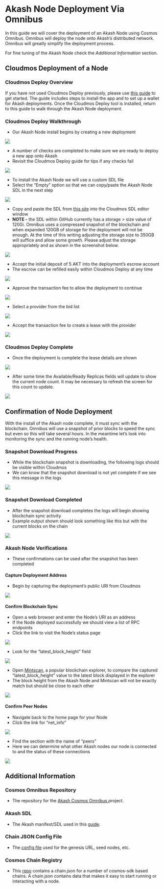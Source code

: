 # Akash Node Deployment Via Omnibus

In this guide we will cover the deployment of an Akash Node using Cosmos Omnibus. Omnibus will deploy the node onto Akash’s distributed network. Omnibus will greatly simplify the deployment process.

For fine tuning of the Akash Node check the _Additional Information_ section.

## Cloudmos Deployment of a Node

### Cloudmos Deploy Overview

If you have not used Cloudmos Deploy previously, please use [this guide](https://docs.akash.network/guides/deploy) to get started. The guide includes steps to install the app and to set up a wallet for Akash deployments. Once the Cloudmos Deploy tool is installed, return to this guide to walk through the Akash Node deployment.

### Cloudmos Deploy Walkthrough

* Our Akash Node install begins by creating a new deployment

![](../.gitbook/assets/deploymentsHomeScreen.png)

* A number of checks are completed to make sure we are ready to deploy a new app onto Akash
* Revisit the Cloudmos Deploy guide for tips if any checks fail

![](<../.gitbook/assets/akashlyticsBaseVerify (1).png>)

* To install the Akash Node we will use a custom SDL file
* Select the “Empty” option so that we can copy/paste the Akash Node SDL in the next step

![](<../.gitbook/assets/manifestSelectInitial (1).png>)

* Copy and paste the SDL from [this site](https://github.com/ovrclk/cosmos-omnibus/blob/master/akash/deploy.yml) into the Cloudmos SDL editor window
* **NOTE -** the SDL within GitHub currently has a storage > size value of 120Gi. Omnibus uses a compressed snapshot of the blockchain and when expanded 120GB of storage for the deployment will not be enough. At the time of this writing adjusting the storage size to 350GB will suffice and allow some growth. Please adjust the storage appropriately and as shown in the screenshot below.

![](../.gitbook/assets/sdlWithStorageAdjustment.png)

* Accept the initial deposit of 5 AKT into the deployment’s escrow account
* The escrow can be refilled easily within Cloudmos Deploy at any time

![](<../.gitbook/assets/acceptDeposit (1) (1) (1) (2).png>)

* Approve the transaction fee to allow the deployment to continue

![](../.gitbook/assets/transactionFeeDeployAccept.png)

* Select a provider from the bid list

![](<../.gitbook/assets/bidSelect (1).png>)

* Accept the transaction fee to create a lease with the provider

![](<../.gitbook/assets/bidTransactionFee (1).png>)

### Cloudmos Deploy Complete

* Once the deployment is complete the lease details are shown

![](../.gitbook/assets/deploymentComplete.png)

* After some time the Available/Ready Replicas fields will update to show the current node count. It may be necessary to refresh the screen for this count to update.

![](<../.gitbook/assets/deploymentCounts (1).png>)

## Confirmation of Node Deployment

With the install of the Akash node complete, it must sync with the blockchain. Omnibus will use a snapshot of prior blocks to speed the sync but even so this will take several hours. In the meantime let’s look into monitoring the sync and the running node’s health.

### Snapshot Download Progress

* While the blockchain snapshot is downloading, the following logs should be visible within Cloudmos
* We can know that the snapshot download is not yet complete if we see this message in the logs

![](../.gitbook/assets/snapshotDownloading.png)

### Snapshot Download Completed

* After the snapshot download completes the logs will begin showing blockchain sync activity
* Example output shown should look something like this but with the current blocks on the chain

![](../.gitbook/assets/snapshotDownloadComplete.png)

### Akash Node Verifications

* These confirmations can be used after the snapshot has been completed

#### Capture Deployment Address

* Begin by capturing the deployment’s public URI from Cloudmos

![](../.gitbook/assets/nodeUIR.png)

#### Confirm Blockchain Sync

* Open a web browser and enter the Node’s URI as an address
* If the Node deployed successfully we should view a list of RPC endpoints
* Click the link to visit the Node’s status page

![](<../.gitbook/assets/rpcStatusLink (1) (1) (1) (2) (2).png>)

* Look for the “latest\_block\_height” field

![](../.gitbook/assets/rpcStatusVerification.png)

* Open [Mintscan](https://www.mintscan.io/akash), a popular blockchain explorer, to compare the captured “latest\_block\_height” value to the latest block displayed in the explorer
* The block height from the Akash Node and Mintscan will not be exactly match but should be close to each other

![](../.gitbook/assets/mintscanBlockHeight.png)

#### Confirm Peer Nodes

* Navigate back to the home page for your Node
* Click the link for “net\_info”

![](<../.gitbook/assets/rpcNetInfoLink (1).png>)

* Find the section with the name of “peers”
* Here we can determine what other Akash nodes our node is connected to and the status of these connections

![](<../.gitbook/assets/rpcNetInfoData (1).png>)

## Additional Information

### Cosmos Omnibus Repository

* The repository for the [Akash Cosmos Omnibus ](https://github.com/ovrclk/cosmos-omnibus)project.

### Akash SDL

* The Akash manifest/SDL used in this [guide](https://github.com/ovrclk/cosmos-omnibus/blob/master/akash/deploy.yml).

### Chain JSON Config File

* The [config file](https://raw.githubusercontent.com/ovrclk/net/master/mainnet/meta.json) used for the genesis URL, seed nodes, etc.

### Cosmos Chain Registry

* This [repo](https://github.com/cosmos/chain-registry) contains a chain.json for a number of cosmos-sdk based chains. A chain.json contains data that makes it easy to start running or interacting with a node.

